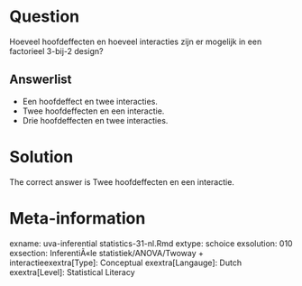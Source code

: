 Question
========

Hoeveel hoofdeffecten en hoeveel interacties zijn er mogelijk in een factorieel 3-bij-2 design? 

Answerlist
----------
* Een hoofdeffect en twee interacties.
* Twee hoofdeffecten en een interactie.
* Drie hoofdeffecten en twee interacties.

Solution
========

The correct answer is  Twee hoofdeffecten en een interactie. 

Meta-information
================
exname: uva-inferential statistics-31-nl.Rmd 
extype: schoice 
exsolution: 010 
exsection: InferentiÃ«le statistiek/ANOVA/Twoway + interactieexextra[Type]: Conceptual
exextra[Langauge]: Dutch 
exextra[Level]: Statistical Literacy

